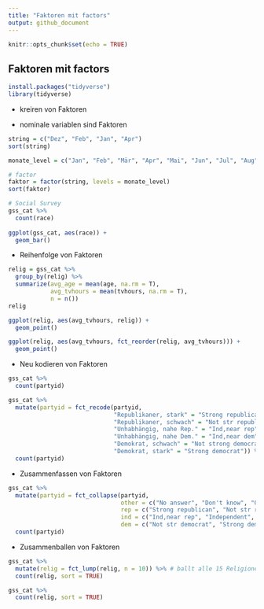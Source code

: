 ```yaml
---
title: "Faktoren mit factors"
output: github_document
---
```


```r
knitr::opts_chunk$set(echo = TRUE)
```

## Faktoren mit factors

```r
install.packages("tidyverse")
library(tidyverse)
```

-   kreiren von Faktoren

-   nominale variablen sind Faktoren

```r
string = c("Dez", "Feb", "Jan", "Apr")
sort(string)

monate_level = c("Jan", "Feb", "Mär", "Apr", "Mai", "Jun", "Jul", "Aug", "Sep", "Okt", "Nov", "Dez")

# factor
faktor = factor(string, levels = monate_level)
sort(faktor)

# Social Survey
gss_cat %>%
  count(race)
  
ggplot(gss_cat, aes(race)) +
  geom_bar()
```

-    Reihenfolge von Faktoren

```r
relig = gss_cat %>%
  group_by(relig) %>%
  summarize(avg_age = mean(age, na.rm = T),
            avg_tvhours = mean(tvhours, na.rm = T),
            n = n())
relig

ggplot(relig, aes(avg_tvhours, relig)) +
  geom_point()

ggplot(relig, aes(avg_tvhours, fct_reorder(relig, avg_tvhours))) +
  geom_point()

```

-   Neu kodieren von Faktoren

```r
gss_cat %>%
  count(partyid)

gss_cat %>%
  mutate(partyid = fct_recode(partyid,
                              "Republikaner, stark" = "Strong republican",
                              "Republikaner, schwach" = "Not str republican",
                              "Unhabhängig, nahe Rep." = "Ind,near rep",
                              "Unhabhängig, nahe Dem." = "Ind,near dem",
                              "Demokrat, schwach" = "Not strong democrat",
                              "Demokrat, stark" = "Strong democrat")) %>%
  count(partyid)

```

-   Zusammenfassen von Faktoren

```r
gss_cat %>%
  mutate(partyid = fct_collapse(partyid,
                                other = c("No answer", "Don't know", "Other party"),
                                rep = c("Strong republican", "Not str republican"),
                                ind = c("Ind,near rep", "Independent", "Ind,near dem"),
                                dem = c("Not str democrat", "Strong democrat"))) %>%
  count(partyid)
```

-   Zusammenballen von Faktoren

```r
gss_cat %>%
  mutate(relig = fct_lump(relig, n = 10)) %>% # ballt alle 15 Religionen zu 10 zusammen, fügt die Religionen mit den wenigsten Anhängern zu "Other" hinzu
  count(relig, sort = TRUE)

gss_cat %>%
  count(relig, sort = TRUE) 
```
